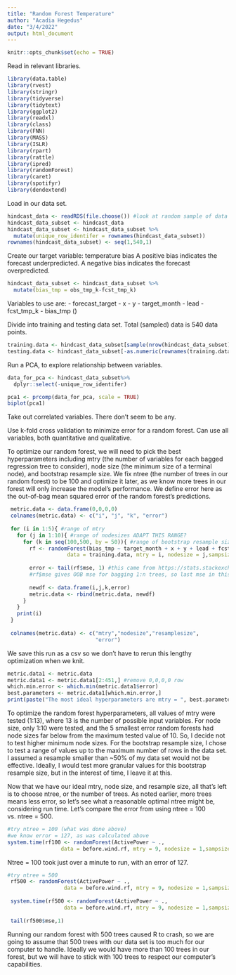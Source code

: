 ```yaml
---
title: "Random Forest Temperature"
author: "Acadia Hegedus"
date: "3/4/2022"
output: html_document
---
```


```r
knitr::opts_chunk$set(echo = TRUE)
```

Read in relevant libraries. 
```r
library(data.table)
library(rvest)
library(stringr)
library(tidyverse)
library(tidytext)
library(ggplot2)
library(readxl)
library(class)
library(FNN)
library(MASS)
library(ISLR)
library(rpart)
library(rattle)
library(ipred)
library(randomForest)
library(caret)
library(spotifyr)
library(dendextend)
```

Load in our data set. 
```r
hindcast_data <- readRDS(file.choose()) #look at random sample of data
hindcast_data_subset <- hindcast_data
hindcast_data_subset <- hindcast_data_subset %>%
  mutate(unique_row_identifer = rownames(hindcast_data_subset))
rownames(hindcast_data_subset) <- seq(1,540,1)
```

Create our target variable: temperature bias
A positive bias indicates the forecast underpredicted.
A negative bias indicates the forecast overpredicted.
```r
hindcast_data_subset <- hindcast_data_subset %>%
  mutate(bias_tmp = obs_tmp_k-fcst_tmp_k)
```


Variables to use are: 
- forecast_target
- x
- y
- target_month
- lead
- fcst_tmp_k
- bias_tmp ()

Divide into training and testing data set. Total (sampled) data is 540 data points. 

```r
training.data <- hindcast_data_subset[sample(nrow(hindcast_data_subset), 500, replace = FALSE),]
testing.data <- hindcast_data_subset[-as.numeric(rownames(training.data)),]
```

Run a PCA, to explore relationship between variables. 
```r
data_for_pca <- hindcast_data_subset%>%
  dplyr::select(-unique_row_identifer)

pca1 <- prcomp(data_for_pca, scale = TRUE)
biplot(pca1)
```



Take out correlated variables. There don't seem to be any. 

Use k-fold cross validation to minimize error for a random forest. Can use all variables, both quantitative and qualitative. 

To optimize our random forest, we will need to pick the best hyperparameters including mtry (the number of variables for each bagged regression tree to consider), node size (the minimum size of a terminal node), and bootstrap resample size. We fix ntree (the number of trees in our random forest) to be 100 and optimize it later, as we know more trees in our forest will only increase the model's performance. We define error here as the out-of-bag mean squared error of the random forest's predictions.


```r
 metric.data <- data.frame(0,0,0,0)
 colnames(metric.data) <- c("i", "j", "k", "error")
 
 for (i in 1:5){ #range of mtry 
   for (j in 1:10){ #range of nodesizes ADAPT THIS RANGE?
     for (k in seq(100,500, by = 50)){ #range of bootstrap resample sizes
       rf <- randomForest(bias_tmp ~ target_month + x + y + lead + fcst_tmp_k,
                   data = training.data, mtry = i, nodesize = j,sampsize = k, ntree = 100) #this is lower than we would like, but we will change later
 
       error <- tail(rf$mse, 1) #this came from https://stats.stackexchange.com/questions/369134/random-forest-out-of-bag-rmse
       #rf$mse gives OOB mse for bagging 1:n trees, so last mse in this vector gives the OOB mse of the entire forest
   
       newdf <- data.frame(i,j,k,error)
       metric.data <- rbind(metric.data, newdf)
     }
   }
   print(i)
 }
 
 colnames(metric.data) <- c("mtry","nodesize","resamplesize",
                            "error")

```

We save this run as a csv so we don't have to rerun this lengthy optimization when we knit.

```r
metric.data1 <- metric.data
metric.data1 <- metric.data1[2:451,] #remove 0,0,0,0 row
which.min.error <- which.min(metric.data1$error)
best.parameters <- metric.data1[which.min.error,]
print(paste("The most ideal hyperparameters are mtry = ", best.parameters$mtry, ", nodesize = ", best.parameters$nodesize, ", bootstrap resample size = ", best.parameters$resamplesize, ", with an error of", round(best.parameters$error)))
```

To optimize the random forest hyperparameters, all values of mtry were tested (1:13), where 13 is the number of possible input variables. For node size, only 1:10 were tested, and the 5 smallest error random forests had node sizes far below from the maximum tested value of 10. So, I decide not to test higher minimum node sizes. For the bootstrap resample size, I chose to test a range of values up to the maximum number of rows in the data set. I assumed a resample smaller than ~50% of my data set would not be effective. Ideally, I would test more granular values for this bootstrap resample size, but in the interest of time, I leave it at this. 

Now that we have our ideal mtry, node size, and resample size, all that's left is to choose ntree, or the number of trees. As noted earlier, more trees means less error, so let's see what a reasonable optimal ntree might be, considering run time. Let's compare the error from using ntree = 100 vs. ntree = 500.

```r
#try ntree = 100 (what was done above)
#we know error = 127, as was calculated above
system.time(rf100 <- randomForest(ActivePower ~ .,
                 data = before.wind.rf, mtry = 9, nodesize = 1,sampsize = 10636, ntree = 100))
```

Ntree = 100 took just over a minute to run, with an error of 127.

```r
#try ntree = 500
 rf500 <- randomForest(ActivePower ~ .,
                  data = before.wind.rf, mtry = 9, nodesize = 1,sampsize = 10636, ntree = 500)
 
 system.time(rf500 <- randomForest(ActivePower ~ .,
                  data = before.wind.rf, mtry = 9, nodesize = 1,sampsize = 10636, ntree = 500))
 
 tail(rf500$mse,1)
```

Running our random forest with 500 trees caused R to crash, so we are going to assume that 500 trees with our data set is too much for our computer to handle. Ideally we would have more than 100 trees in our forest, but we will have to stick with 100 trees to respect our computer's capabilities.







